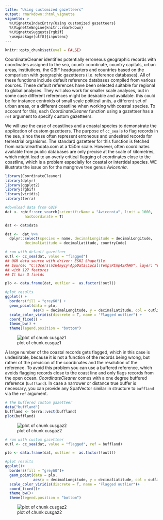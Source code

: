 ```yaml
---
title: "Using customized gazetteers"
output: rmarkdown::html_vignette
vignette: >
  %\VignetteIndexEntry{Using customized gazetteers}
  %\VignetteEngine{knitr::rmarkdown}
  %\VignetteSuggests{rgbif}
  \usepackage[utf8]{inputenc}
---
```


```r
knitr::opts_chunk$set(eval = FALSE)
```

CoordinateCleaner identifies potentially erroneous geographic records with
coordinates assigned to the sea, countr coordinate, country capitals, urban
areas, institutions, the GBIF headquarters and countries based on the comparison
with geographic gazetteers (i.e. reference databases). All of these functions
include default reference databases compiled from various sources. These default
references have been selected suitable for regional to global analyses. They
will also work for smaller scale analyses, but in some case different references
might be desirable and available. this could be for instance centroids of small
scale political units, a different set of urban areas, or a different coastline
when working with coastal species. To account for this, each *CoordinateCleaner*
function using a gazetteer has a `ref` argument to specify custom gazetteers.

We will use the case of coastlines and a coastal species to demonstrate the
application of custom gazetteers. The purpose of `cc_sea` is to flag records in
the sea, since these often represent erroneous and undesired records for
terrestrial organisms. The standard gazetteer for this function is fetched from
naturalearthdata.com at a 1:50m scale. However, often coordinates available from
public databases are only precise at the scale of kilometres, which might lead
to an overly critical flagging of coordinates close to the coastline, which is a
problem especially for coastal or intertidal species. WE illustrate the issue on
for the mangrove tree genus *Avicennia*.


```r
library(CoordinateCleaner)
library(dplyr)
library(ggplot2)
library(rgbif)
library(viridis)
library(terra)

#download data from GBIF
dat <- rgbif::occ_search(scientificName = "Avicennia", limit = 1000,
         hasCoordinate = T)

dat <- dat$data

dat <-  dat %>% 
  dplyr::select(species = name, decimalLongitude = decimalLongitude, 
         decimalLatitude = decimalLatitude, countryCode)

# run with default gazetteer
outl <- cc_sea(dat, value = "flagged")
## OGR data source with driver: ESRI Shapefile 
## Source: "C:\Users\az64mycy\AppData\Local\Temp\Rtmp4SRhHV", layer: "ne_110m_land"
## with 127 features
## It has 3 fields

plo <- data.frame(dat, outlier =  as.factor(!outl))

#plot results
ggplot() +
  borders(fill = "grey60") +
  geom_point(data = plo, 
             aes(x = decimalLongitude, y = decimalLatitude, col = outlier)) +
  scale_color_viridis(discrete = T, name = "Flagged outlier") +
  coord_fixed() +
  theme_bw() +
  theme(legend.position = "bottom")
```

![plot of chunk cusgaz1](cusgaz-cusgaz1-1.png)

A large number of the coastal records gets flagged, which in this case is undesirable, because it is not a function of the records being wrong, but rather of the precision of the coordinates and the resolution of the reference. To avoid this problem you can use a buffered reference, which avoids flagging records close to the coast line and only flags records from the open ocean. *CoordinateCleaner* comes with a one degree buffered reference (`buffland`). In case a narrower or distance true buffer is necessary, you can provide any SpatVector similar in structure to `buffland` via the `ref` argument.


```r
# The buffered custom gazetteer
data("buffland")
buffland <- terra::vect(buffland)
plot(buffland)
```

![plot of chunk cusgaz2](cusgaz-cusgaz2-1.png)

```r

# run with custom gazetteer
outl <- cc_sea(dat, value = "flagged", ref = buffland)

plo <- data.frame(dat, outlier =  as.factor(!outl))

#plot results
ggplot()+
  borders(fill = "grey60")+
  geom_point(data = plo, 
             aes(x = decimalLongitude, y = decimalLatitude, col = outlier))+
  scale_color_viridis(discrete = T, name = "Flagged outlier")+
  coord_fixed()+
  theme_bw()+
  theme(legend.position = "bottom")
```

![plot of chunk cusgaz2](cusgaz-cusgaz2-2.png)

